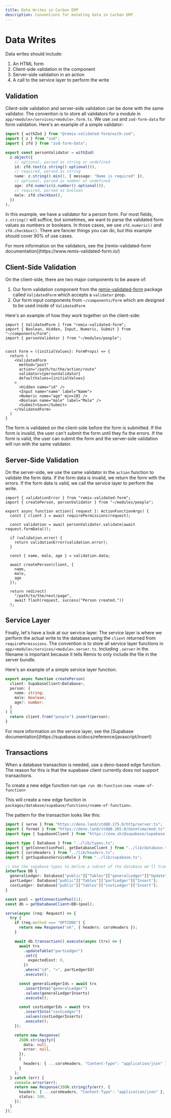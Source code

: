 ```yaml
---
title: Data Writes in Carbon ERP
description: Conventions for mutating data in Carbon ERP
---
```



# Data Writes

Data writes should include:

1. An HTML form
2. Client-side validation in the component
3. Server-side validation in an action
4. A call to the service layer to perform the write

## Validation

Client-side validation and server-side validation can be done with the same validator. The convention is to store all validators for a module in `app/<module>/services/<module>.form.ts`. We use `zod` and `zod-form-data` for form validation. Here's an example of a simple validator:

```ts
import { withZod } from "@remix-validated-form/with-zod";
import { z } from "zod";
import { zfd } from "zod-form-data";

export const personValidator = withZod(
  z.object({
    // optional, parsed as string or undefined
    id: zfd.text(z.string().optional()),
    // required, parsed as string
    name: z.string().min(1, { message: "Name is required" }),
    // optional, parsed as number or undefined
    age: zfd.numeric(z.number().optional()),
    // required, parsed as boolean
    male: zfd.checkbox(),
  })
);
```

In this example, we have a validator for a person form. For most fields, `z.string()` will suffice, but sometimes, we want to parse the validated form values as numbers or booleans. In those cases, we use `zfd.numeric()` and `zfd.checkbox()`. There are fancier things you can do, but this example should cover 90% of use cases.

<Callout>
  For more information on the validators, see the [remix-validated-form
  documentation](https://www.remix-validated-form.io/)
</Callout>

## Client-Side Validation

On the client-side, there are two major components to be aware of:

1. Our form validation component from the [remix-validated-form](https://www.remix-validated-form.io/) package called `ValidatedForm` which accepts a `validator` prop.
2. Our form input components from `~/components/Form` which are designed to be used inside of `ValidatedForm`

Here's an example of how they work together on the client-side:

```tsx
import { ValidatedForm } from "remix-validated-form";
import { Boolean, Hidden, Input, Numeric, Submit } from "~/components/Form";
import { personValidator } from "~/modules/people";


const Form = ({initialValues}: FormProps) => {
  return (
    <ValidatedForm
      method="post"
      action="/path/to/the/action/route"
      validator={personValidator}
      defaultValues={initialValues}
    >
      <Hidden name="id" />
      <Input name="name" label="Name">
      <Numeric name="age" min={0} />
      <Boolean name="male" label="Male" />
      <Submit>Save</Submit>
    </ValidatedForm>
  )
}
```

The form is validated on the client-side before the form is submitted. If the form is invalid, the user can't submit the form until they fix the errors. If the form is valid, the user can submit the form and the server-side validation will run with the same validator.

## Server-Side Validation

On the server-side, we use the same validator in the `action` function to validate the form data. If the form data is invalid, we return the form with the errors. If the form data is valid, we call the service layer to perform the write.

```tsx
import { validationError } from "remix-validated-form";
import { createPerson, personValidator } from "~/modules/people";

export async function action({ request }: ActionFunctionArgs) {
  const { client } = await requirePermissions(request);

  const validation = await personValidator.validate(await request.formData());

  if (validation.error) {
    return validationError(validation.error);
  }

  const { name, male, age } = validation.data;

  await createPerson(client, {
    name,
    male,
    age
  });

  return redirect(
    "/path/to/the/next/page",
    await flash(request, success("Person created."))
  );
```

## Service Layer

Finally, let's have a look at our service layer. The service layer is where we perform the actual write to the database using the `client` returned from `requirePermissions`. The convention is to store all service layer functions in `app/<module>/services/<module>.server.ts`. Including `.server` in the filename is important because it tells Remix to only include the file in the server bundle.

Here's an example of a simple service layer function:

```ts
export async function createPerson(
  client: SupabaseClient<Database>,
  person: {
    name: string;
    male: boolean;
    age?: number;
  }
) {
  return client.from("people").insert(person);
}
```

<Callout>
  For more information on the service layer, see the [Supabase
  documentation](https://supabase.io/docs/reference/javascript/insert)
</Callout>

## Transactions

When a database transaction is needed, use a deno-based edge function. The reason for this is that the supabase client currently does not support transactions.

To create a new edge function run `npm run db:function:new <name-of-function>`

This will create a new edge function in `packages/database/supabase/functions/<name-of-function>`.

The pattern for the transaction looks like this:

```ts
import { serve } from "https://deno.land/std@0.175.0/http/server.ts";
import { format } from "https://deno.land/std@0.205.0/datetime/mod.ts";
import type { SupabaseClient } from "https://esm.sh/@supabase/supabase-js@2.33.1";

import type { Database } from "../lib/types.ts";
import { getConnectionPool, getDatabaseClient } from "../lib/database.ts";
import { corsHeaders } from "../lib/headers.ts";
import { getSupabaseServiceRole } from "../lib/supabase.ts";

// Use the supabase types to define a subset of the database we'll transact with
interface DB {
  generalLedger: Database["public"]["Tables"]["generalLedger"]["Update"];
  partLedger: Database["public"]["Tables"]["partLedger"]["Insert"];
  costLedger: Database["public"]["Tables"]["costLedger"]["Insert"];
}

const pool = getConnectionPool(1);
const db = getDatabaseClient<DB>(pool);

serve(async (req: Request) => {
  try {
    if (req.method === "OPTIONS") {
      return new Response("ok", { headers: corsHeaders });
    }

    await db.transaction().execute(async (trx) => {
      await trx
        .updateTable("partLedger")
        .set({
          expectedCost: 0,
        })
        .where("id", "=", partLedgerId)
        .execute();

      const generalLedgerIds = await trx
        .insertInto("generalLedger")
        .values(generalLedgerInserts)
        .execute();

      const costLedgerIds = await trx
        .insertInto("costLedger")
        .values(costLedgerInserts)
        .execute();
    });

    return new Response(
      JSON.stringify({
        data: null,
        error: null,
      }),
      {
        headers: { ...corsHeaders, "Content-Type": "application/json" },
      }
    );
  } catch (err) {
    console.error(err);
    return new Response(JSON.stringify(err), {
      headers: { ...corsHeaders, "Content-Type": "application/json" },
      status: 500,
    });
  }
});
```
